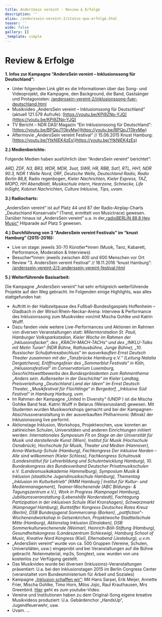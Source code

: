 ```yaml
---
title: AndersSein vereint - Review & Erfolge
description: ''
alias: /anderssein-vereint-2/status-quo-erfolge.html
teaser: ''
wide: false
gallery: []
_template: simple
---
```


# Review & Erfolge

**1. Infos zur Kampagne “AndersSein vereint – Inklusionssong für Deutschland”:**

* Unter folgendem Link gibt es die Informationen über das Song- und Videoprojekt, die Kampagne, den Background, die Band, Gastsänger und Protagonisten: [/anderssein-vereint-2/inklusionssong-fuer-deutschland.html](/anderssein-vereint-2/inklusionssong-fuer-deutschland.html "/anderssein-vereint-2/inklusionssong-fuer-deutschland.html")
* Musikvideo „AndersSein vereint – Inklusionssong für Deutschland“ (aktuell 121.579 Aufrufe): [https://youtu.be/KPi9ZNp-YJQ](https://youtu.be/KPi9ZNp-YJQ)
* TV Bericht – NDR DAS! Magazin “Ein Inklusionssong für Deutschland”: [https://youtu.be/BPQpJT0kyMw](https://youtu.be/BPQpJT0kyMw)
* Aftermovie „AndersSein vereint Festival“ // 15.06.2015 Knust Hamburg: [https://youtu.be/YtkNIEK4zEs](https://youtu.be/YtkNIEK4zEs)

**2.) Medienberichte:**

Folgende Medien haben ausführlich über “AndersSein vereint” berichtet”:

_ARD, ZDF, N3, BR3, WDR, MDR, 3sat, SWR, HR, RBB, Sat1, RTL, HH1, NDR 90.3, NDR 1 Welle Nord, ORF, Deutsche Welle, Deutschland Radio, Radio Berlin 88,8,_ Radio regenbogen, _Kieler Nachrichten, Kieler Express, TAZ, MOPO, HH Abendblatt, Musikschule intern, Hearzone, Schnecke, Life InSight, Kobinet Nachrichten, Culture Inklusive, Tips, uvam._

**3.) Radiocharts:**

„AndersSein vereint“ ist auf Platz 44 und 87 der Radio-Airplay-Charts „Deutschland Konservativ“ (Trend, ermittelt von Musictrace) gewesen. Darüber hinaus ist „AndersSein vereint“ u.a. in der[„radioBERLIN 88,8 Hey Music“](https://www.radioberlin.de/musik/hey_music/archiv/13_07_15.html) Hitparade auf Platz 5 gewesen.

**4.) Durchführung von 3 “AndersSein vereint Festivals” im “knust Hamburg” (2015-2016):**

* Live on stage: jeweils 30-70 Künstler*innen (Musik, Tanz, Kabarett, Performance, Moderation & Interviews)
* Besucher*innen: jeweils zwischen 400 und 600 Menschen vor Ort
* Review “3. AndersSein vereint Festival” // 18.11.2016 “knust Hamburg”: [/anderssein-vereint-2/3-anderssein-vereint-festival.html](/anderssein-vereint-2/inklusionssong-fuer-deutschland.html "/anderssein-vereint-2/inklusionssong-fuer-deutschland.html")

**5.) Weiterführende Basisarbeit:**

Die Kampagne „AndersSein vereint“ hat sehr erfolgreich weiterführende Projekte auf den Weg gebracht. Im Folgenden einige Highlights, was alles stattgefunden hat:

* Auftritt in der Halbzeitpause des Fußball-Bundesligaspiels Hoffenheim – Gladbach in der Wirsol Rhein-Neckar-Arena: Interview & Performance des Inklusionssong zum Musikvideo von/mit Mischa Gohlke und Katrin Wulff.
* Dazu fanden viele weitere Live-Performances und Aktionen im Rahmen von diversen Veranstaltungen statt: _Millerntorstadion St. Pauli, Hamburger Volksparkstadion, Kieler Woche im Rahmen der „Inklusionsfackel“, des „KRACH-MACH-TACHs“ und des „INKLU-Talks mit Metin Turan“ (NDR Bühne, Rathausbühne, Junge Bühne), „10. Russischer Schuljahresabschluss“ im ausverkauften Ernst Deutsch Theater zusammen mit der „Tanzbrücke Hamburg e.V.“ (Leitung Natalia Dergatcheva), Eröffnungsfeier des „Sommerblut Festivals“ in Köln, „Inklusionsfestival“ im Conservatorium Luxemburg, Geschichtswettbewerbs des Bundespräsidenten zum Rahmenthema „Anders sein. Außenseiter in der Geschichte“ im Kieler Landtag, Preisverleihung „Deutschland Land der Ideen“ im Ernst Deutsch Theater, „Musikfestival für Flüchtlinge“ in Bergedorf, „Inklusive Süd Festival“ in Hamburg Harburg, uvm._
* Im Rahmen der Kampagne „United in Diversity“ (UNDP ) ist die Mischa Gohlke Band feat. Katrin Wulff in Belarus (Weissrussland) gewesen. Mit Studenten wurden Musikworkshops gemacht und bei der Kampagnen-Abschlussveranstaltung in der ausverkauften Philharmonic (Minsk) der Inklusionssong live performt.
* Aktionstage Inklusion, Workshops, Projektwochen, usw. konnten an zahlreichen Schulen, Universitäten und anderen Einrichtungen initiiert werden: _Internationales Symposium Fit on Stage an der Universität für Musik und darstellende Kunst (Wien), Institut für Musik (Hochschule Osnabrück), Hochschule für Musik, Theater und Medien (Hannover), Anna-Warburg-Schule (Hamburg), Fachkongress Der inklusive Norden – Alle sind willkommen (Kieler Schloss), Fachkongress Schulmusik (Landesinstitut für Lehrerbildung und Schulentwicklung Hamburg), 10. Bundeskongress des Bundesverband Deutscher Privatmusikschulen e.V. (Landesmusikakademie Hammelburg), Symposium Musik & Inklusion (staatliche Jugendmusikschule Hamburg), Thementag „Inklusion im Kulturbetrieb“ (KMM Hamburg | Institut für Kultur- und Medienmanagement), Teamer-Wochenende (ABC Bildungs- & Tagungszentrum e.V.), Work in Progress (Kampnagel Hamburg), Jubiläumsveranstaltung (Lebenshilfe Norderstedt), Fachtagung Partizipation in der inklusiven Schule (Kiel Kronshagen), Schwarzmarkt (Kampnagel Hamburg), Buntstifter Kongress Deutsches Rotes Kreuz (Berlin), DSB Bundesjugend Sommercamp (Borken), „pottfiction“-Wochenendworkshop in Gelsenkirchen, Projektwoche Stadtteilschule Mitte (Hamburg), Aktionstag Inklusion (Dinslaken), DSB Sommerkulturwochenende (Weimar), Heinrich-Böll-Stiftung (Hamburg), Gesundheitskongress (Landeszentrum Schleswig), Hamburg School of Music, Kreative Nord Kongress (Kiel), Elternabend (Jesteburg), u.v.m._
* „AndersSein vereint“ wurde von ca. 500 Gruppen (Vereine, Schulen, Universitäten, usw.) eingeprobt und bei Veranstaltungen auf die Bühne gebracht. Notenmaterial, mp3s, Songtext, usw. wurden von uns kostenlos zur Verfügung gestellt.
* Das Musikvideo wurde bei diversen (Inklusions)-Veranstaltungen präsentiert: U.a. bei den Inklusionstagen 2015 im Berlin Congress Center (veranstaltet vom Bundesministerium für Arbeit und Soziales)
* Kampagne [„Inklusion schaffen wir“](https://www.inklusion-schaffen-wir.de/): Mit Hans Sarpei, Erik Meijer, Annette Frier, Mischa Gohlke, Timo Horn, Milos Jojic, Raul Krauthausen, Mrs Greenbird. [Hier](https://www.youtube.com/watch?v=hKXNw9AbHJA) geht es zum youtube-Video.
* Vereine und Institutionen haben zu dem Original-Song eigene kreative Musikvideos produziert: U.a. Gebärdenchor „HandsUp“, Jugendfeuerwehr, usw.
* Uvam. …
